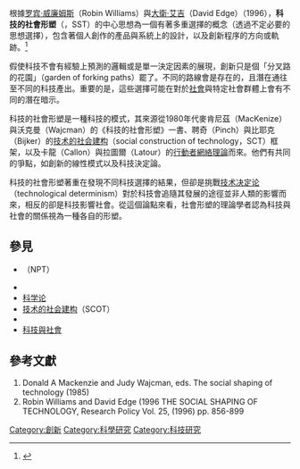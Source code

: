 根據[[罗宾·威廉姆斯_(学者)|罗宾·威廉姆斯]]（Robin Williams）與[[大衛·艾吉|大衛·艾吉]]（David Edge）（1996），'''科技的社會形塑'''（{{Lang-en|social shaping of technology}}，SST）的中心思想為一個有著多重選擇的概念（透過不定必要的思想選擇），包含著個人創作的產品與系統上的設計，以及創新程序的方向或軌跡。<ref>{{Cite journal |url=http://www.rcss.ed.ac.uk/technology/SSTRP.html |title=What is the Social Shaping of Technology? |journal=Research Policy |volume=25 |year=1996 |pp=856-899 |archive-url=https://web.archive.org/web/20060917083937/http://www.rcss.ed.ac.uk/technology/SSTRP.html |archive-date=2006-09-17}}</ref>

假使科技不會有經驗上預測的邏輯或是單一決定因素的展現，創新只是個「分叉路的花園」（garden of forking paths）罷了。不同的路線會是存在的，且潛在通往至不同的科技產出。重要的是，這些選擇可能在對於[[社會|社會]]與特定社會群體上會有不同的潛在暗示。

科技的社會形塑是一種科技的模式，其來源從1980年代麥肯尼茲（MacKenize）與沃克曼（Wajcman）的《科技的社會形塑》一書、聘奇（Pinch）與比耶克（Bijker）的[[技术的社会建构|技术的社会建构]]（social construction of technology，SCT）框架，以及卡龍（Callon）與拉圖爾（Latour）的[[行動者網絡理論|行動者網絡理論]]而來。他們有共同的爭點，如創新的線性模式以及科技決定論。

科技的社會形塑著重在發現不同科技選擇的結果，但卻是挑戰[[技术决定论|技术决定论]]（technological determinism）對於科技會追隨其發展的途徑並非人類的影響而來，相反的卻是科技影響社會。從這個論點來看，社會形塑的理論學者認為科技與社會的關係視為一種各自的形塑。

== 參見 ==
* {{tsl|en|Normalization process theory|规范化过程理论}}（NPT）
* {{tsl|en|Science and technology studies|科学技术研究}}
* [[科学论|科学论]]
* [[技术的社会建构|技术的社会建构]]（SCOT）
* {{tsl|en|Technological revolution|技術革命}}
* [[科技與社會|科技與社會]]

==參考文獻==
{{reflist}}

# Donald A Mackenzie and Judy Wajcman, eds. The social shaping of technology (1985)
# Robin Williams and David Edge (1996 THE SOCIAL SHAPING OF TECHNOLOGY, Research Policy Vol. 25, (1996) pp. 856-899

{{技術}}

[[Category:創新|Category:創新]]
[[Category:科學研究|Category:科學研究]]
[[Category:科技研究|Category:科技研究]]